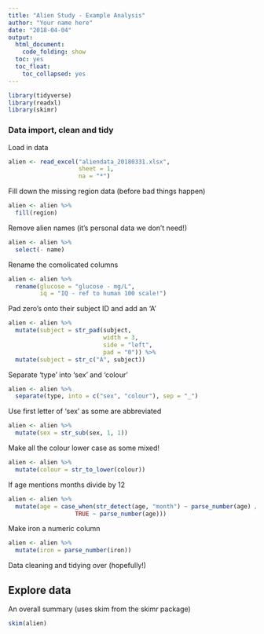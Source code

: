 ```yaml
---
title: "Alien Study - Example Analysis"
author: "Your name here"
date: "2018-04-04"
output:
  html_document:
    code_folding: show
  toc: yes
  toc_float:
    toc_collapsed: yes
---
```

  

```r
library(tidyverse)
library(readxl)
library(skimr)
```

### Data import, clean and tidy

Load in data

```r
alien <- read_excel("aliendata_20180331.xlsx",
                    sheet = 1,
                    na = "*")
```

Fill down the missing region data (before bad things happen)
```r
alien <- alien %>% 
  fill(region)
```

Remove alien names (it's personal data we don't need!)
```r
alien <- alien %>% 
  select(- name)
```

Rename the comolicated columns
```r
alien <- alien %>% 
  rename(glucose = "glucose - mg/L",
         iq = "IQ - ref to human 100 scale!")
```


Pad zero's onto their subject ID and add an 'A'
```r
alien <- alien %>% 
  mutate(subject = str_pad(subject,
                           width = 3,
                           side = "left",
                           pad = "0")) %>% 
  mutate(subject = str_c("A", subject))
```

Separate 'type' into 'sex' and 'colour'
```r
alien <- alien %>% 
  separate(type, into = c("sex", "colour"), sep = "_")
```

Use first letter of 'sex' as some are abbreviated
```r
alien <- alien %>% 
  mutate(sex = str_sub(sex, 1, 1))
```

Make all the colour lower case as some mixed!
```r
alien <- alien %>% 
  mutate(colour = str_to_lower(colour))
```

If age mentions months divide by 12
```r
alien <- alien %>% 
  mutate(age = case_when(str_detect(age, "month") ~ parse_number(age) / 12,
                   TRUE ~ parse_number(age)))
```

Make iron a numeric column
```r
alien <- alien %>% 
  mutate(iron = parse_number(iron))
```

Data cleaning and tidying over (hopefully!)

## Explore data

An overall summary (uses skim from the skimr package)
```r
skim(alien)
```


